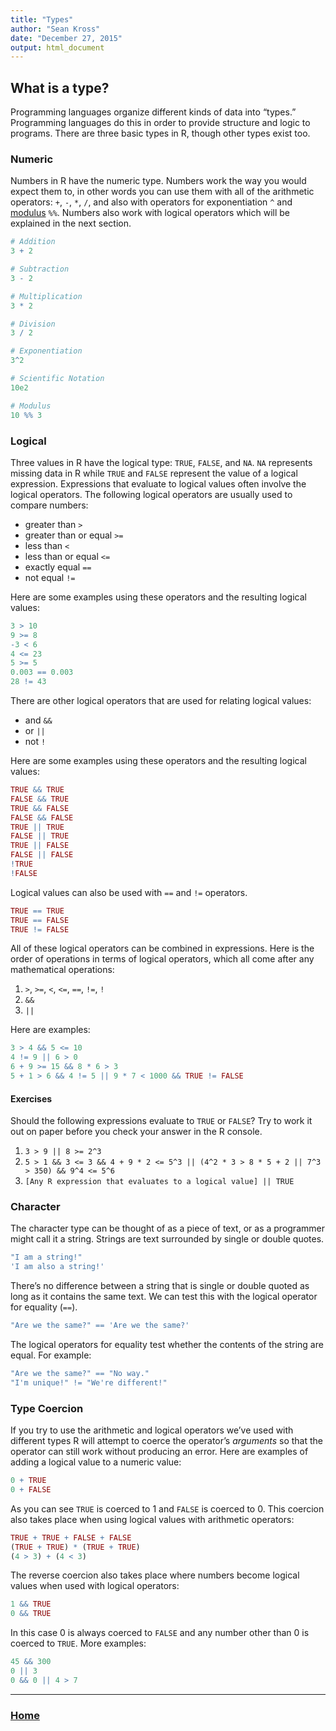 ```yaml
---
title: "Types"
author: "Sean Kross"
date: "December 27, 2015"
output: html_document
---
```


## What is a type?

Programming languages organize different kinds of data into "types." Programming
languages do this in order to provide structure and logic to programs. There are 
three basic types in R, though other types exist too.

### Numeric

Numbers in R have the numeric type. Numbers work the way you would expect them
to, in other words you can use them with all of the arithmetic operators:
`+`, `-`, `*`, `/`, and also with operators for exponentiation `^` and
[modulus](https://en.wikipedia.org/wiki/Modulo_operation) `%%`. Numbers also work
with logical operators which will be explained in the next section.

```r
# Addition
3 + 2

# Subtraction
3 - 2

# Multiplication
3 * 2

# Division
3 / 2

# Exponentiation
3^2

# Scientific Notation
10e2

# Modulus
10 %% 3
```

### Logical

Three values in R have the logical type: `TRUE`, `FALSE`, and `NA`. `NA`
represents missing data in R while `TRUE` and `FALSE` represent the value of a
logical expression. Expressions that evaluate to logical values often involve
the logical operators. The following logical operators are usually used to
compare numbers:

- greater than `>`
- greater than or equal `>=`
- less than `<`
- less than or equal `<=`
- exactly equal `==`
- not equal `!=`

Here are some examples using these operators and the resulting logical values:

```r
3 > 10
9 >= 8
-3 < 6
4 <= 23
5 >= 5
0.003 == 0.003
28 != 43
```

There are other logical operators that are used for relating logical values:

- and `&&`
- or `||`
- not `!`

Here are some examples using these operators and the resulting logical values:

```r
TRUE && TRUE
FALSE && TRUE
TRUE && FALSE
FALSE && FALSE
TRUE || TRUE
FALSE || TRUE
TRUE || FALSE
FALSE || FALSE
!TRUE
!FALSE
```

Logical values can also be used with `==` and `!=` operators.

```r
TRUE == TRUE
TRUE == FALSE
TRUE != FALSE
```

All of these logical operators can be combined in expressions. Here is the order
of operations in terms of logical operators, which all come after any mathematical
operations:

1. `>`, `>=`, `<`, `<=`, `==`, `!=`, `!`
2. `&&`
3. `||`

Here are examples:

```r
3 > 4 && 5 <= 10
4 != 9 || 6 > 0
6 + 9 >= 15 && 8 * 6 > 3
5 + 1 > 6 && 4 != 5 || 9 * 7 < 1000 && TRUE != FALSE
```

#### Exercises

Should the following expressions evaluate to `TRUE` or `FALSE`? Try to work it
out on paper before you check your answer in the R console.

1. `3 > 9 || 8 >= 2^3`
2. `5 > 1 && 3 <= 3 && 4 + 9 * 2 <= 5^3 || (4^2 * 3 > 8 * 5 + 2 || 7^3 > 350) && 9^4 <= 5^6`
3. `[Any R expression that evaluates to a logical value] || TRUE`

### Character

The character type can be thought of as a piece of text, or as a programmer
might call it a string. Strings are text surrounded by single or double quotes.

```r
"I am a string!"
'I am also a string!'
```

There's no difference between a string that is single or double quoted as long
as it contains the same text. We can test this with the logical operator for
equality (`==`).

```r
"Are we the same?" == 'Are we the same?'
```

The logical operators for equality test whether the contents of the string are
equal. For example:

```r
"Are we the same?" == "No way."
"I'm unique!" != "We're different!"
```

### Type Coercion

If you try to use the arithmetic and logical operators we've used with different
types R will attempt to coerce the operator's *arguments* so that the
operator can still work without producing an error. Here are examples of adding
a logical value to a numeric value:

```r
0 + TRUE
0 + FALSE
```

As you can see `TRUE` is coerced to 1 and `FALSE` is coerced to 0. This coercion
also takes place when using logical values with arithmetic operators:

```r
TRUE + TRUE + FALSE + FALSE
(TRUE + TRUE) * (TRUE + TRUE)
(4 > 3) + (4 < 3)
```

The reverse coercion also takes place where numbers become logical values when
used with logical operators:

```r
1 && TRUE
0 && TRUE
```

In this case 0 is always coerced to `FALSE` and any number other than 0 is
coerced to `TRUE`. More examples:

```r
45 && 300
0 || 3
0 && 0 || 4 > 7
```

---

### [Home](index.html)